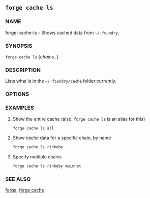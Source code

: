 
## `forge cache ls`

### NAME

forge-cache-ls - Shows cached data from `~/.foundry`.

### SYNOPSIS

`forge cache ls` [*chains..*]

### DESCRIPTION

Lists what is in the `~/.foundry/cache` folder currently.

### OPTIONS

<CommonOptions />

### EXAMPLES

1. Show the entire cache (also, `forge cache ls` is an alias for this)

   ```sh
   forge cache ls all
   ```

2. Show cache data for a specific chain, by name
   ```sh
   forge cache ls rinkeby
   ```
3. Specify multiple chains
   ```sh
   forge cache ls rinkeby mainnet
   ```

### SEE ALSO

[forge](/forge/reference/overview), [forge cache](/forge/reference/forge-cache.mdx)
